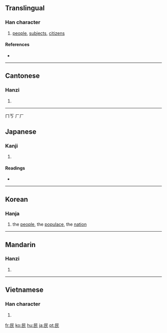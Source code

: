 ==Translingual==

===Han character===
{{Han char|rn=83|rad=氏|as=01|sn=5|four=7774<sub>7</sub>|canj=口女心 (RVP)}}

# [[people]], [[subjects]], [[citizens]]

====References====
* {{Han ref|kx=0598.010|dkj=17028|dj=0988.320|hdz=32131.010|uh=6C11|ud=27665|bh=A5C1|bd=42433}}

----

==Cantonese==

===Hanzi===
{{yue-hanzi|jyut=|y=man4}}

# {{defn|Cantonese}}

----
ㄇㄎ   ㄏㄏ

==Japanese==

===Kanji===
{{ja-kanji|grade=4|rs=氏01}}

# {{defn|Japanese}}

====Readings====
* {{ja-readings|on=[[みん]] (min)|kun=[[たみ]] (tami)}}

----

==Korean==

===Hanja===
{{ko-hanja|hangeul=민|rv=min|mr=min|y=min|eumhun=백성|ehrv=baekseong|ehmr=paeksŏng|ehy=paykseng}}

# the [[people]], the [[populace]], the [[nation]]

----

==Mandarin==

===Hanzi===
{{cmn-hanzi|pin=[[mín]] ([[min2]]), [[méng]] ([[meng2]])|wg=meng<sup>2</sup>, min<sup>2</sup>}}

# {{defn|Mandarin}}

----

==Vietnamese==

===Han character===
{{vi-hantu|dân}}

# {{defn|Vietnamese}}

[[fr:民]]
[[ko:民]]
[[hu:民]]
[[ja:民]]
[[pt:民]]